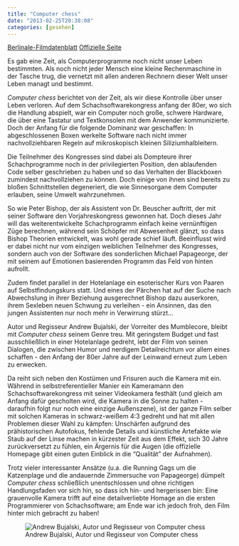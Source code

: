 ```yaml
---
title: "Computer chess"
date: "2013-02-25T20:38:08"
categories: [gesehen]
---
```


[Berlinale-Filmdatenblatt](http://www.berlinale.de/de/programm/berlinale_programm/datenblatt.php?film_id=20134985)
[Offizielle Seite](http://www.computerchessmovie.com)

Es gab eine Zeit, als Computerprogramme noch nicht unser Leben bestimmten. Als noch nicht jeder Mensch eine kleine Rechenmaschine in der Tasche trug, die vernetzt mit allen anderen Rechnern dieser Welt unser Leben managt und bestimmt.

*Computer chess* berichtet von der Zeit, als wir diese Kontrolle über unser Leben verloren. Auf dem Schachsoftwarekongress anfang der 80er, wo sich die Handlung abspielt, war ein Computer noch große, schwere Hardware, die über eine Tastatur und Textkonsolen mit dem Anwender kommunizierte. Doch der Anfang für die folgende Dominanz war geschaffen: In abgeschlossenen Boxen werkelte Software nach nicht immer nachvollziehbaren Regeln auf mikroskopisch kleinen Siliziumhalbleitern.

Die Teilnehmer des Kongresses sind dabei als Dompteure ihrer Schachprogramme noch in der privilegierten Position, den ablaufenden Code selber geschrieben zu haben und so das Verhalten der Blackboxen zumindest nachvollziehen zu können. Doch einige von ihnen sind bereits zu bloßen Schnittstellen degeneriert, die wie Sinnesorgane dem Computer erlauben, seine Umwelt wahrzunehmen.

So wie Peter Bishop, der als Assistent von Dr. Beuscher auftritt, der mit seiner Software den Vorjahreskongress gewonnen hat. Doch dieses Jahr will das weiterentwickelte Schachprogramm einfach keine vernünftigen Züge berechnen, während sein Schöpfer mit Abwesenheit glänzt, so dass Bishop Theorien entwickelt, was wohl gerade schief läuft. Beeinflusst wird er dabei nicht nur vom einzigen weiblichen Teilnehmer des Kongresses, sondern auch von der Software des sonderlichen Michael Papageorge, der mit seinem auf Emotionen basierenden Programm das Feld von hinten aufrollt.

Zudem findet parallel in der Hotelanlage ein esoterischer Kurs von Paaren auf Selbstfindungskurs statt. Und eines der Pärchen hat auf der Suche nach Abwechslung in ihrer Beziehung ausgerechnet Bishop dazu auserkoren, ihrem Sexleben neuen Schwung zu verleihen - ein Ansinnen, das den jungen Assistenten nur noch mehr in Verwirrung stürzt...

Autor und Regisseur Andrew Bujalski, der Vorreiter des Mumblecore, bleibt mit *Computer chess* seinem Genre treu. Mit geringstem Budget und fast ausschließlich in einer Hotelanlage gedreht, lebt der Film von seinen Dialogen, die zwischen Humor und nerdigem Detailreichtum vor allem eines schaffen - den Anfang der 80er Jahre auf der Leinwand erneut zum Leben zu erwecken.

Da reiht sich neben den Kostümen und Frisuren auch die Kamera mit ein. Während in selbstreferentieller Manier ein Kameramann den Schachsoftwarekongress mit seiner Videokamera festhält (und gleich am Anfang dafür gescholten wird, die Kamera in die Sonne zu halten - daraufhin folgt nur noch eine einzige Außenszene), ist der ganze Film selber mit solchen Kameras in schwarz-weißem 4:3 gedreht und hat mit allen Problemen dieser Wahl zu kämpfen: Unschärfen aufgrund des prähistorischen Autofokus, fehlende Details und künstliche Artefakte wie Staub auf der Linse machen in kürzester Zeit aus dem Effekt, sich 30 Jahre zurückversetzt zu fühlen, ein Ärgernis für die Augen (die offizielle Homepage gibt einen guten Einblick in die "Qualität" der Aufnahmen).

Trotz vieler interessanter Ansätze (u.a. die Running Gags um die Katzenplage und die andauernde Zimmersuche von Papageorge) dümpelt *Computer chess* schließlich unentschlossen und ohne richtigen Handlungsfaden vor sich hin, so dass ich hin- und hergerissen bin: Eine grauenvolle Kamera trifft auf eine detailverliebte Homage an die ersten Programmierer von Schachsoftware; am Ende war ich jedoch froh, den Film hinter mich gebracht zu haben!

![Andrew Bujalski, Autor und Regisseur von Computer chess](berlinale_computer_chess_bujalski.jpg)

